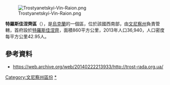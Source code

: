[[Image:Trostyanetskyi-Vin-Raion.png|right]]

{{Coord|48|30|N|29|12|E|display=title}}

'''特羅斯佳涅齊區'''（{{lang-uk|Тростянецький район}}），是[[烏克蘭|烏克蘭]]的一個區，位於該國西南部，由[[文尼察州|文尼察州]]負責管轄，首府設於[[特羅斯佳涅齊|特羅斯佳涅齊]]，面積860平方公里，2013年人口36,940，人口密度每平方公里42.95人。

==參考資料==
* https://web.archive.org/web/20140222213933/http://trost-rada.org.ua/

{{文尼察州行政区划}}

[[Category:文尼察州區份|Category:文尼察州區份]]
[[Category:特羅斯佳涅齊區|*]]

{{Vinnytsia-geo-stub}}